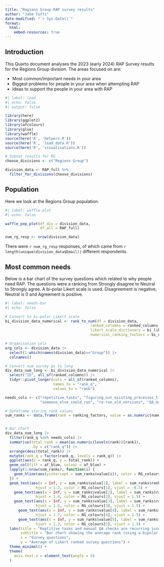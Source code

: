 ---
title: "Regions Group RAP survey results"
author: "Jake Tufts"
date-modified: "`r Sys.Date()`"
format: 
  html:
    embed-resources: true
---

## Introduction

This Quarto document analyses the 2023 (early 2024) RAP Survey results for the Regions Group division. The areas focused on are:

- Most common/important needs in your area
- Biggest problems for people in your area when attempting RAP
- Ideas to support the people in your area with RAP


```{r}
#| label: load
#| echo: false
#| output: false

library(here)
library(ggplot2)
library(afcolours)
library(glue)
library(waffle)
source(here('R', 'helpers.R'))
source(here('R', 'load_data.R'))
source(here('R', 'visualisations.R'))

# Subset results for RG
choose_divisions <- c("Regions Group")

division_data <- RAP_full %>%
  filter_for_divisions(choose_divisions)
```



## Population

Here we look at the Regions Group population.

```{r}
#| label: waffle-plot
#| echo: false

waffle_pop_plot(df_div = division_data,
                df_all = RAP_full)

num_rg_resp <- nrow(division_data)

```


There were `r num_rg_resp` responses, of which came from `r length(unique(division_data$Email))` different respondents.


## Most common needs

Below is a bar chart of the survey questions which related to why people need RAP.
The questions were a ranking from Strongly disagree to Neutral to Strongly agree.
A bi-polar Likert scale is used.
Disagreement is negative, Neutral is 0 and Agreement is positive.


```{r}
#| label: needs-bar
#| echo: false

# Convert to bi-polar Likert scale
bi_division_data_numerical <- rank_to_num(df = division_data,
                                       ranked_columns = ranked_columns,
                                       likert_scale_dictionary = bi_likert_scale_dictionary,
                                       numerical_ranking_factors = bi_numerical_ranking_factors)

# Organisation cols
org_cols <- division_data |> 
  select(1:which(names(division_data)=="Group")) |> 
  colnames()

# Convert num survey qs to long
div_data_num_long <- bi_division_data_numerical |>
  select("ID", all_of(ranked_columns)) |>
  tidyr::pivot_longer(cols = all_of(ranked_columns),
                      names_to = "rank_q",
                      values_to = "rank")

needs_cols <- c("repetitive_tasks", "figuring_out_existing_processes_time_consuming",
                "someone_else_could_run", "re-run_old_versions", "QA_manual_checks")

# Dataframe storing rank values
sum_ranks <- data.frame(rank = ranking_factors, value = as.numeric(numerical_ranking_factors))


# Bar chart
div_data_num_long |> 
  filter(rank_q %in% needs_cols) |> 
  summarise(total_rank = mean(as.numeric(levels(rank))[rank]),
            .by = c("rank_q")) |> 
  arrange(desc(total_rank)) |> 
  mutate(rank_q = factor(rank_q, levels = rank_q)) |> 
  ggplot(aes(x = rank_q, y = total_rank)) +
  geom_col(fill = af_blue, colour = af_blue) +
  lapply(1:nrow(sum_ranks), function(i) {
    geom_hline(aes(yintercept = sum_ranks$value[i]), color = RG_colours[i], linetype = "dashed")
  }) +
  geom_text(aes(x = Inf, y = sum_ranks$value[1], label = sum_ranks$rank[1]),
              hjust = 1.2, color = RG_colours[1], vjust = -0.5) +
    geom_text(aes(x = Inf, y = sum_ranks$value[2], label = sum_ranks$rank[2]),
              hjust = 1.4, color = RG_colours[2], vjust = 1.5) +
    geom_text(aes(x = Inf, y = sum_ranks$value[3], label = sum_ranks$rank[3]),
              hjust = 1.5, color = RG_colours[3], vjust = 1.5) +
      geom_text(aes(x = Inf, y = sum_ranks$value[4], label = sum_ranks$rank[4]),
              hjust = 1.7, color = RG_colours[4], vjust = 1.5) +
      geom_text(aes(x = Inf, y = sum_ranks$value[5], label = sum_ranks$rank[5]),
              hjust = 1.3, color = RG_colours[5], vjust = 1.5) +
  labs(title = "Reptitive tasks and manual QA checks are recurring issues",
       subtitle = "Bar chart showing the average rank (using a bipolar Likert scale) of the survey\nquestions relating to needs for RAP.",
       x = "Survey questions",
       y = "Average of Likert ranked survey questions") +
  theme_minimal() +
  theme(
    axis.text.x = element_text(angle = 5)
  )



```


